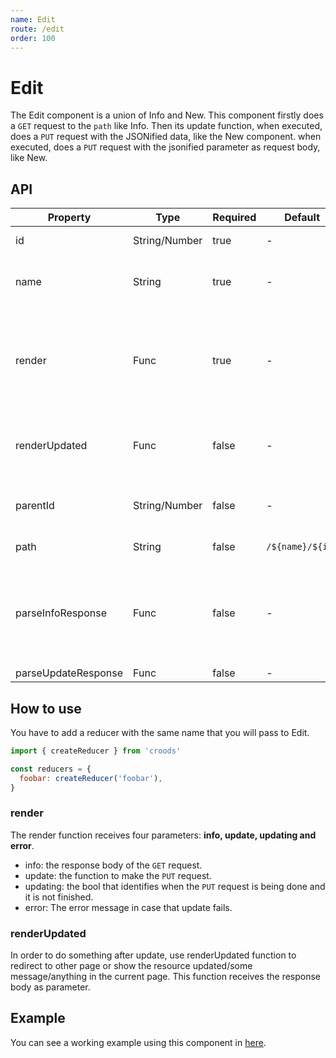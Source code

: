 ```yaml
---
name: Edit
route: /edit
order: 100
---
```


# Edit

The Edit component is a union of Info and New.
This component firstly does a `GET` request to the `path` like Info. Then its update function, when executed, does a `PUT` request with the JSONified data, like the New component.
  when executed, does a `PUT` request with the jsonified parameter as request body, like New.


## API

|Property|Type|Required|Default|Description|
|--- |--- |--- |--- |--- |
|id|String/Number|true|-|Ex: 1234 or '1234'|
|name|String|true|-|Defines the deep properties used in the component. Ex: foo.bar|
|render|Func|true|-|A function returning a React Node. Ex: ({ info = {}, update = (id, ...attributes), updating = bool, error }, props) -> < JSX />|
|renderUpdated|Func|false|-|A function returning a React Node. Ex: (updated = {}) -> < JSX />|
|parentId|String/Number|false|-|Parent element's Id, for more specificity in changes.|
|path|String|false|`/${name}/${id}`|Ex: /foo/bar-_12?&=|
|parseInfoResponse|Func|false|-|Parse specific responses to adjust the API to croods patterns. Ex: (json, response, requestAttributes) -> Object|
|parseUpdateResponse|Func|false|-||

## How to use

You have to add a reducer with the same name that you will pass to Edit.

```javascript
import { createReducer } from 'croods'

const reducers = {
  foobar: createReducer('foobar'),
}
```

### render

The render function receives four parameters: **info, update, updating and error**.

- info: the response body of the `GET` request.
- update: the function to make the `PUT` request.
- updating: the bool that identifies when the `PUT` request is being done and it is not finished.
- error: The error message in case that update fails.

### renderUpdated

In order to do something after update, use renderUpdated function to
 redirect to other page or show the resource updated/some message/anything in the current page.
 This function receives the response body as parameter.


## Example

You can see a working example using this component in [here](https://github.com/SeasonedSoftware/croods/blob/master/example/src/colors/Edit.js).
